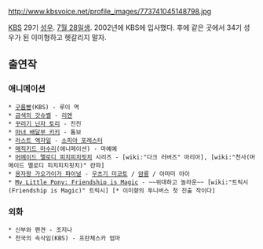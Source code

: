 http://www.kbsvoice.net/profile_images/773741045148798.jpg

[[KBS]] 29기 [[성우]]. [[7월 28일]]생. 2002년에 KBS에 입사했다. 후에 같은 곳에서 34기 성우가 된 이미형하고 헷갈리지 말자.

== 출연작 ==
=== 애니메이션 ===
 * [[구름빵]](KBS) - 루이 역
 * [[금색의 갓슈벨]] - [[리엔]]
 * [[꾸러기 닌자 토리]] - 진진
 * [[마녀 배달부 키키]] - 톰보
 * [[라스트 엑자일]] - [[소피아 포레스터]]
 * [[매직키드 마수리]](애니메이션) - 마예예
 * [[머메이드 멜로디 피치피치핏치]] 시리즈 - [wiki:"다크 러버즈" 마리아], [wiki:"천사(머메이드 멜로디 피치피치핏치)" 란파]
 * [[용자왕 가오가이가 파이널]] - [[우츠기 미코토]] / [[암룡]] / 아마미 아이
 * [[My Little Pony: Friendship is Magic]] - ~~위대하고 놀라운~~ [wiki:"트릭시(Friendship is Magic)" 트릭시] [* 이미향의 투니버스 첫 진출 작이다]

=== 외화 ===
 * 신부와 편견 - 조지나
 * 천국의 속삭임(KBS) - 프란체스카 엄마
